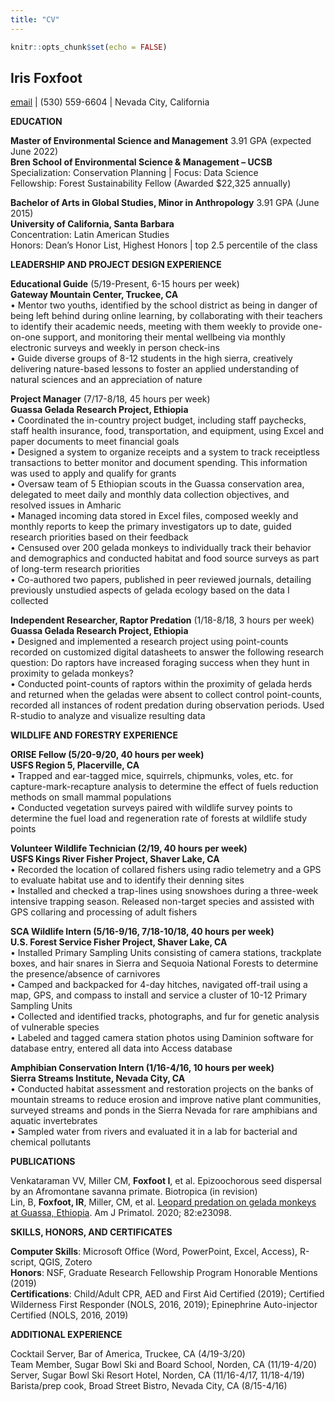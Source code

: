 ```yaml
---
title: "CV"
---
```


```r
knitr::opts_chunk$set(echo = FALSE)
```

## Iris Foxfoot

[email](foxfoot@bren.ucsb.edu) \| (530) 559-6604 \| Nevada City, California

**EDUCATION**

**Master of Environmental Science and Management** 3.91 GPA (expected June 2022)\
**Bren School of Environmental Science & Management -- UCSB**\
Specialization: Conservation Planning | Focus: Data Science\
Fellowship: Forest Sustainability Fellow (Awarded \$22,325 annually)

**Bachelor of Arts in Global Studies, Minor in Anthropology** 3.91 GPA (June 2015)\
**University of California, Santa Barbara**\
Concentration: Latin American Studies\
Honors: Dean's Honor List, Highest Honors | top 2.5 percentile of the class

**LEADERSHIP AND PROJECT DESIGN EXPERIENCE**

**Educational Guide** (5/19-Present, 6-15 hours per week)\
**Gateway Mountain Center, Truckee, CA**\
• Mentor two youths, identified by the school district as being in danger of being left behind during online learning, by collaborating with their teachers to identify their academic needs, meeting with them weekly to provide one-on-one support, and monitoring their mental wellbeing via monthly electronic surveys and weekly in person check-ins\
• Guide diverse groups of 8-12 students in the high sierra, creatively delivering nature-based lessons to foster an applied understanding of natural sciences and an appreciation of nature

**Project Manager** (7/17-8/18, 45 hours per week)\
**Guassa Gelada Research Project, Ethiopia**\
• Coordinated the in-country project budget, including staff paychecks, staff health insurance, food, transportation, and equipment, using Excel and paper documents to meet financial goals\
• Designed a system to organize receipts and a system to track receiptless transactions to better monitor and document spending. This information was used to apply and qualify for grants\
• Oversaw team of 5 Ethiopian scouts in the Guassa conservation area, delegated to meet daily and monthly data collection objectives, and resolved issues in Amharic\
• Managed incoming data stored in Excel files, composed weekly and monthly reports to keep the primary investigators up to date, guided research priorities based on their feedback\
• Censused over 200 gelada monkeys to individually track their behavior and demographics and conducted habitat and food source surveys as part of long-term research priorities\
• Co-authored two papers, published in peer reviewed journals, detailing previously unstudied aspects of gelada ecology based on the data I collected

**Independent Researcher, Raptor Predation** (1/18-8/18, 3 hours per week)\
**Guassa Gelada Research Project, Ethiopia**\
• Designed and implemented a research project using point-counts recorded on customized digital datasheets to answer the following research question: Do raptors have increased foraging success when they hunt in proximity to gelada monkeys?\
• Conducted point-counts of raptors within the proximity of gelada herds and returned when the geladas were absent to collect control point-counts, recorded all instances of rodent predation during observation periods. Used R-studio to analyze and visualize resulting data

**WILDLIFE AND FORESTRY EXPERIENCE** 

**ORISE Fellow (5/20-9/20, 40 hours per week)**\
**USFS Region 5, Placerville, CA**\
• Trapped and ear-tagged mice, squirrels, chipmunks, voles, etc. for capture-mark-recapture analysis to determine the effect of fuels reduction methods on small mammal populations\
• Conducted vegetation surveys paired with wildlife survey points to determine the fuel load and regeneration rate of forests at wildlife study points

**Volunteer Wildlife Technician (2/19, 40 hours per week)**\
**USFS Kings River Fisher Project, Shaver Lake, CA**\
• Recorded the location of collared fishers using radio telemetry and a GPS to evaluate habitat use and to identify their denning sites\
• Installed and checked a trap-lines using snowshoes during a three-week intensive trapping season. Released non-target species and assisted with GPS collaring and processing of adult fishers

**SCA Wildlife Intern (5/16-9/16, 7/18-10/18, 40 hours per week)**\
**U.S. Forest Service Fisher Project, Shaver Lake, CA**\
• Installed Primary Sampling Units consisting of camera stations, trackplate boxes, and hair snares in Sierra and Sequoia National Forests to determine the presence/absence of carnivores\
• Camped and backpacked for 4-day hitches, navigated off-trail using a map, GPS, and compass to install and service a cluster of 10-12 Primary Sampling Units\
• Collected and identified tracks, photographs, and fur for genetic analysis of vulnerable species\
• Labeled and tagged camera station photos using Daminion software for database entry, entered all data into Access database

**Amphibian Conservation Intern (1/16-4/16, 10 hours per week)**\
**Sierra Streams Institute, Nevada City, CA**\
• Conducted habitat assessment and restoration projects on the banks of mountain streams to reduce erosion and improve native plant communities, surveyed streams and ponds in the Sierra Nevada for rare amphibians and aquatic invertebrates\
• Sampled water from rivers and evaluated it in a lab for bacterial and chemical pollutants

**PUBLICATIONS**

Venkataraman VV, Miller CM, **Foxfoot I**, et al. Epizoochorous seed dispersal by an Afromontane savanna primate. Biotropica (in revision)\
Lin, B, **Foxfoot, IR**, Miller, CM, et al. [Leopard predation on gelada monkeys at Guassa, Ethiopia](https://onlinelibrary.wiley.com/doi/abs/10.1002/ajp.23098#:~:text=Geladas%20did%20not%20engage%20in,less%20likely%20to%20be%20detected). Am J Primatol. 2020; 82:e23098.

**SKILLS, HONORS, AND CERTIFICATES**

**Computer Skills**: Microsoft Office (Word, PowerPoint, Excel, Access), R-script, QGIS, Zotero\
**Honors**: NSF, Graduate Research Fellowship Program Honorable Mentions (2019)\
**Certifications**: Child/Adult CPR, AED and First Aid Certified (2019); Certified Wilderness First Responder (NOLS, 2016, 2019); Epinephrine Auto-injector Certified (NOLS, 2016, 2019)

**ADDITIONAL EXPERIENCE**

Cocktail Server, Bar of America, Truckee, CA (4/19-3/20)\
Team Member, Sugar Bowl Ski and Board School, Norden, CA (11/19-4/20)\
Server, Sugar Bowl Ski Resort Hotel, Norden, CA (11/16-4/17, 11/18-4/19)\
Barista/prep cook, Broad Street Bistro, Nevada City, CA (8/15-4/16)
